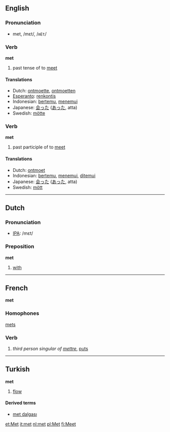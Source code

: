 ==English==
=== Pronunciation ===
*met, /mεt/, /<tt>mEt</tt>/

=== Verb ===
'''met'''

# past tense of to [[meet]]

==== Translations ====
*Dutch: [[ontmoette]], [[ontmoetten]]
*[[Esperanto]]: [[renkontis]]
*Indonesian: [[temu|bertemu]], [[temu|menemui]]
*Japanese: [[会った]] ([[あった]], atta)
*Swedish: [[mötte]]

=== Verb ===
'''met'''

# past participle of to [[meet]]

==== Translations ====
*Dutch: [[ontmoet]]
*Indonesian: [[temu|bertemu]], [[temu|menemui]], [[temu|ditemui]]
*Japanese: [[会った]] ([[あった]], atta)
*Swedish: [[mött]]

----

==Dutch==
=== Pronunciation ===
*[[w:IPA|IPA]]: /mεt/

=== Preposition ===
'''met'''

# [[with]]
----
==French==
'''met'''
===Homophones===
[[mets]]
===Verb===
# ''third person singular of [[mettre]]'', [[put]]s

----

==Turkish==
<!-- noun or verb? -->
'''met'''

# [[flow]]

====Derived terms====
*[[met dalgası]]

[[et:Met]]
[[it:met]]
[[nl:met]]
[[pl:Met]]
[[fi:Meet]]